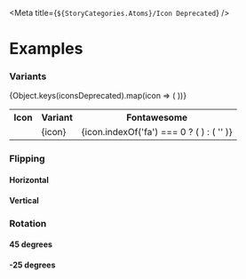 
<Meta title={`${StoryCategories.Atoms}/Icon Deprecated`} />

<IconDocs />

# Examples

### Variants

<Canvas>
	<table class='w-full table-fixed'>
		<tr>
			<th class='py-2 text-start'>Icon</th>
			<th class='py-2 text-start'>Variant</th>
			<th class='py-2 text-start'>Fontawesome</th>
		</tr>
		{Object.keys(iconsDeprecated).map(icon => (
			<tr class='group border-b border-b-mystic-dark'>
				<td class='py-2'>
					<p-icon-deprecated
						key={icon}
						variant={icon}
						class='text-3xl text-storm-vague group-hover:text-indigo'
					></p-icon-deprecated>
				</td>
				<td class='py-2 group-hover:font-semibold'>{icon}</td>
				<td class='py-2'>
					{icon.indexOf('fa') === 0 ? (
						<p-icon-deprecated
							variant='checkmark'
							class='text-positive'
						/>
					) : (
						''
					)}
				</td>
			</tr>
		))}
	</table>
</Canvas>

### Flipping

#### Horizontal

<Canvas>
	<div class='flex'>
		<p-icon-deprecated
			variant='arrow'
			flip='horizontal'
		/>
	</div>
</Canvas>

#### Vertical

<Canvas>
	<div class='flex'>
		<p-icon-deprecated
			variant='person'
			flip='vertical'
		/>
	</div>
</Canvas>

### Rotation

#### 45 degrees

<Canvas>
	<div class='flex'>
		<p-icon-deprecated
			variant='arrow'
			rotate={45}
		/>
	</div>
</Canvas>

#### -25 degrees

<Canvas>
	<div class='flex'>
		<p-icon-deprecated
			variant='arrow'
			rotate={-25}
		/>
	</div>
</Canvas>
